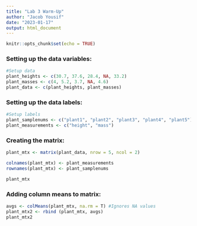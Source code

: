 ```yaml
---
title: "Lab 3 Warm-Up"
author: "Jacob Yousif"
date: "2023-01-17"
output: html_document
---
```


```r
knitr::opts_chunk$set(echo = TRUE)
```

### Setting up the data variables:
```r
#Setup data
plant_heights <- c(30.7, 37.6, 28.4, NA, 33.2)
plant_masses <- c(4, 5.2, 3.7, NA, 4.6)
plant_data <- c(plant_heights, plant_masses)
```
### Setting up the data labels:
```r
#Setup labels
plant_samplenums <- c("plant1", "plant2", "plant3", "plant4", "plant5")
plant_measurements <- c("height", "mass")
```
### Creating the matrix:
```r
plant_mtx <- matrix(plant_data, nrow = 5, ncol = 2)

colnames(plant_mtx) <- plant_measurements
rownames(plant_mtx) <- plant_samplenums

plant_mtx
```
### Adding column means to matrix:
```r
avgs <- colMeans(plant_mtx, na.rm = T) #Ignores NA values
plant_mtx2 <- rbind (plant_mtx, avgs)
plant_mtx2
```

